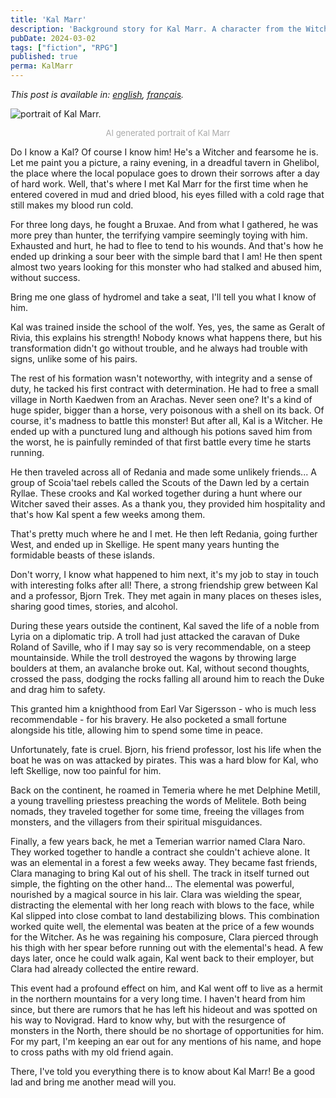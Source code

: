 ```yaml
---
title: 'Kal Marr'
description: 'Background story for Kal Marr. A character from the Witcher Role playing game I am running.'
pubDate: 2024-03-02
tags: ["fiction", "RPG"]
published: true
perma: KalMarr
---
```


*This post is available in: [english](/posts/KalMarr/), [français](/posts/KalMarr/fr/).*

<Image 
    src={kal} 
    class="img-50 img-mobile"
    alt="portrait of Kal Marr."
/>

<p style="
    text-align: center;
    font-size: small;
    color: darkgray;
">AI generated portrait of Kal Marr</p>

Do I know a Kal? Of course I know him! He's a Witcher and fearsome he is. Let me paint you a picture, a rainy evening, in a dreadful tavern in Ghelibol, the place where the local populace goes to drown their sorrows after a day of hard work. Well, that's where I met Kal Marr for the first time when he entered covered in mud and dried blood, his eyes filled with a cold rage that still makes my blood run cold.

For three long days, he fought a Bruxae. And from what I gathered, he was more prey than hunter, the terrifying vampire seemingly toying with him. Exhausted and hurt, he had to flee to tend to his wounds. And that's how he ended up drinking a sour beer with the simple bard that I am! He then spent almost two years looking for this monster who had stalked and abused him, without success.

Bring me one glass of hydromel and take a seat, I'll tell you what I know of him.

Kal was trained inside the school of the wolf. Yes, yes, the same as Geralt of Rivia, this explains his strength! Nobody knows what happens there, but his transformation didn't go without trouble, and he always had trouble with signs, unlike some of his pairs.

The rest of his formation wasn't noteworthy, with integrity and a sense of duty, he tacked his first contract with determination. He had to free a small village in North Kaedwen from an Arachas. Never seen one? It's a kind of huge spider, bigger than a horse, very poisonous with a shell on its back. Of course, it's madness to battle this monster! But after all, Kal is a Witcher. He ended up with a punctured lung and although his potions saved him from the worst, he is painfully reminded of that first battle every time he starts running.

He then traveled across all of Redania and made some unlikely friends... A group of Scoia'tael rebels called the Scouts of the Dawn led by a certain Ryllae. These crooks and Kal worked together during a hunt where our Witcher saved their asses. As a thank you, they provided him hospitality and that's how Kal spent a few weeks among them.

That's pretty much where he and I met. He then left Redania, going further West, and ended up in Skellige. He spent many years hunting the formidable beasts of these islands.

Don't worry, I know what happened to him next, it's my job to stay in touch with interesting folks after all! There, a strong friendship grew between Kal and a professor, Bjorn Trek. They met again in many places on theses isles, sharing good times, stories, and alcohol.

During these years outside the continent, Kal saved the life of a noble from Lyria on a diplomatic trip. A troll had just attacked the caravan of Duke Roland of Saville, who if I may say so is very recommendable, on a steep mountainside. While the troll destroyed the wagons by throwing large boulders at them, an avalanche broke out. Kal, without second thoughts, crossed the pass, dodging the rocks falling all around him to reach the Duke and drag him to safety.

This granted him a knighthood from Earl Var Sigersson - who is much less recommendable - for his bravery. He also pocketed a small fortune alongside his title, allowing him to spend some time in peace.

Unfortunately, fate is cruel. Bjorn, his friend professor, lost his life when the boat he was on was attacked by pirates. This was a hard blow for Kal, who left Skellige, now too painful for him.

Back on the continent, he roamed in Temeria where he met Delphine Metill, a young travelling priestess preaching the words of Melitele. Both being nomads, they traveled together for some time, freeing the villages from monsters, and the villagers from their spiritual misguidances.

Finally, a few years back, he met a Temerian warrior named Clara Naro. They worked together to handle a contract she couldn't achieve alone. It was an elemental in a forest a few weeks away. They became fast friends, Clara managing to bring Kal out of his shell. The track in itself turned out simple, the fighting on the other hand... The elemental was powerful, nourished by a magical source in his lair. Clara was wielding the spear,  distracting the elemental with her long reach with blows to the face, while Kal slipped into close combat to land destabilizing blows. This combination worked quite well, the elemental was beaten at the price of a few wounds for the Witcher. As he was regaining his composure, Clara pierced through his thigh with her spear before running out with the elemental's head. A few days later, once he could walk again, Kal went back to their employer, but Clara had already collected the entire reward.

This event had a profound effect on him, and Kal went off to live as a hermit in the northern mountains for a very long time. I haven't heard from him since, but there are rumors that he has left his hideout and was spotted on his way to Novigrad. Hard to know why, but with the resurgence of monsters in the North, there should be no shortage of opportunities for him. For my part, I'm keeping an ear out for any mentions of his name, and hope to cross paths with my old friend again.

There, I've told you everything there is to know about Kal Marr! Be a good lad and bring me another mead will you.